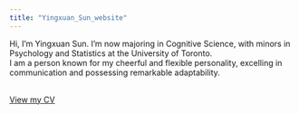 ```yaml
---
title: "Yingxuan_Sun_website"
---
```


Hi, I'm Yingxuan Sun. I'm now majoring in Cognitive Science, with minors in Psychology and Statistics at the University of Toronto.\
I am a person known for my cheerful and flexible personality, excelling in communication and possessing remarkable adaptability.

\
[View my CV](YINGXUAN%20SUN-Resume.pdf)

```         
```
